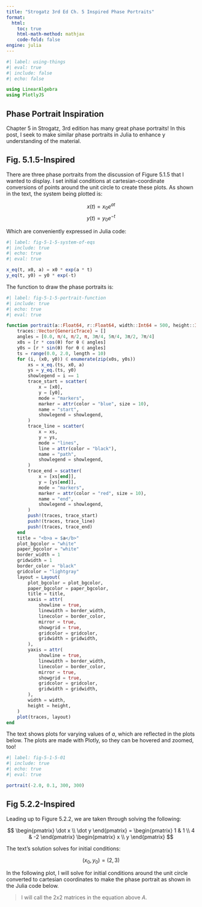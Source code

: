 ```yaml
---
title: "Strogatz 3rd Ed Ch. 5 Inspired Phase Portraits"
format:
  html:
    toc: true
    html-math-method: mathjax
    code-fold: false
engine: julia
---
```


```julia
#| label: using-things
#| eval: true
#| include: false
#| echo: false

using LinearAlgebra
using PlotlyJS
```

## Phase Portrait Inspiration

Chapter 5 in Strogatz, 3rd edition has many great phase portraits! In this post, I seek to make similar phase portraits in Julia to enhance y understanding of the material.

## Fig. 5.1.5-Inspired

There are three phase portraits from the discussion of Figure 5.1.5 that I wanted to display. I set initial conditions at cartesian-coordinate conversions of points around the unit circle to create these plots. As shown in the text, the system being plotted is:

$$ x(t) = x_0 e^{at} $$
$$ y(t) = y_0 e^{-t} $$

Which are conveniently expressed in Julia code:

```julia
#| label: fig-5-1-5-system-of-eqs
#| include: true
#| echo: true
#| eval: true

x_eq(t, x0, a) = x0 * exp(a * t)
y_eq(t, y0) = y0 * exp(-t)
```

The function to draw the phase portraits is:

```julia
#| label: fig-5-1-5-portrait-function
#| include: true
#| echo: true
#| eval: true

function portrait(a::Float64, r::Float64, width::Int64 = 500, height::Int64 = 500)
    traces::Vector{GenericTrace} = []
    angles = [0.0, π/4, π/2, π, 3π/4, 5π/4, 3π/2, 7π/4]
    x0s = [r * cos(θ) for θ ∈ angles]
    y0s = [r * sin(θ) for θ ∈ angles]
    ts = range(0.0, 2.0, length = 10)
    for (i, (x0, y0)) ∈ enumerate(zip(x0s, y0s))
        xs = x_eq.(ts, x0, a)
        ys = y_eq.(ts, y0)
        showlegend = i == 1
        trace_start = scatter(
            x = [x0],
            y = [y0],
            mode = "markers",
            marker = attr(color = "blue", size = 10),
            name = "start",
            showlegend = showlegend,
        )
        trace_line = scatter(
            x = xs,
            y = ys,
            mode = "lines",
            line = attr(color = "black"),
            name = "path",
            showlegend = showlegend,
        )
        trace_end = scatter(
            x = [xs[end]],
            y = [ys[end]],
            mode = "markers",
            marker = attr(color = "red", size = 10),
            name = "end",
            showlegend = showlegend,
        )
        push!(traces, trace_start)
        push!(traces, trace_line)
        push!(traces, trace_end)
    end
    title = "<b>a = $a</b>"
    plot_bgcolor = "white"
    paper_bgcolor = "white"
    border_width = 1
    gridwidth = 1
    border_color = "black"
    gridcolor = "lightgray"
    layout = Layout(
        plot_bgcolor = plot_bgcolor,
        paper_bgcolor = paper_bgcolor,
        title = title,
        xaxis = attr(
            showline = true,
            linewidth = border_width,
            linecolor = border_color,
            mirror = true,
            showgrid = true,
            gridcolor = gridcolor,
            gridwidth = gridwidth,
        ),
        yaxis = attr(
            showline = true,
            linewidth = border_width,
            linecolor = border_color,
            mirror = true,
            showgrid = true,
            gridcolor = gridcolor,
            gridwidth = gridwidth,
        ),
        width = width,
        height = height,
    )
    plot(traces, layout)
end
```

The text shows plots for varying values of *a*, which are reflected in the plots below. The plots are made with Plotly, so they can be hovered and zoomed, too!

```julia
#| label: fig-5-1-5-01
#| include: true
#| echo: true
#| eval: true

portrait(-2.0, 0.1, 300, 300)
```

## Fig 5.2.2-Inspired

Leading up to Figure 5.2.2, we are taken through solving the following:

$$
\begin{pmatrix}
\dot x \\
\dot y
\end{pmatrix}
=
\begin{pmatrix}
1 & 1 \\
4 & -2
\end{pmatrix}
\begin{pmatrix}
x \\
y
\end{pmatrix}
$$

The text's solution solves for initial conditions:

$$ (x_0, y_0) = (2, 3) $$

In the following plot, I will solve for initial conditions around the unit circle converted to cartesian coordinates to make the phase portrait as shown in the Julia code below.

> I will call the 2x2 matrices in the equation above *A*.
